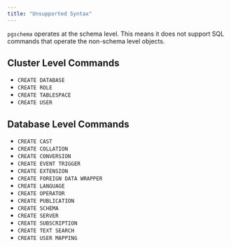 ```yaml
---
title: "Unsupported Syntax"
---
```


`pgschema` operates at the schema level. This means it does not support SQL commands that operate the non-schema level objects.

## Cluster Level Commands

- `CREATE DATABASE`
- `CREATE ROLE`
- `CREATE TABLESPACE`
- `CREATE USER`

## Database Level Commands

- `CREATE CAST`
- `CREATE COLLATION`
- `CREATE CONVERSION`
- `CREATE EVENT TRIGGER`
- `CREATE EXTENSION`
- `CREATE FOREIGN DATA WRAPPER`
- `CREATE LANGUAGE`
- `CREATE OPERATOR`
- `CREATE PUBLICATION`
- `CREATE SCHEMA`
- `CREATE SERVER`
- `CREATE SUBSCRIPTION`
- `CREATE TEXT SEARCH`
- `CREATE USER MAPPING`